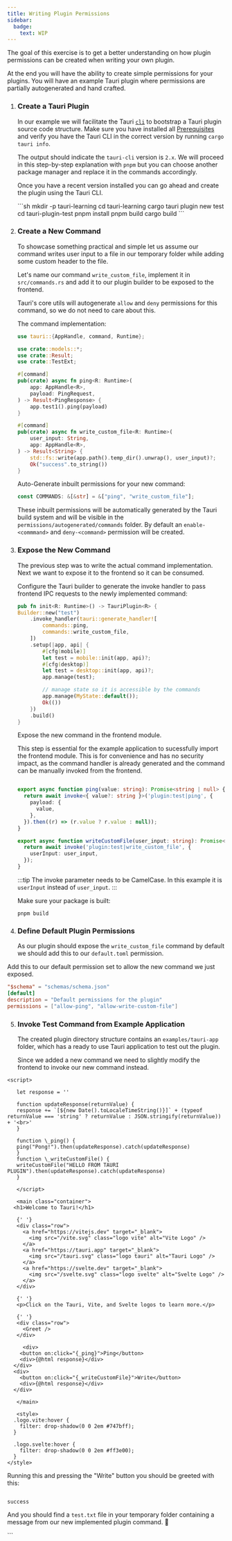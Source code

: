 ```yaml
---
title: Writing Plugin Permissions
sidebar:
  badge:
    text: WIP
---
```



The goal of this exercise is to get a better understanding on how
plugin permissions can be created when writing your own plugin.

At the end you will have the ability to create simple permissions for
your plugins.
You will have an example Tauri plugin where permissions are partially autogenerated
and hand crafted.

<Steps>

1. ### Create a Tauri Plugin

   In our example we will facilitate the Tauri [`cli`]()
   to bootstrap a Tauri plugin source code structure.
   Make sure you have installed all [Prerequisites]()
   and verify you have the Tauri CLI in the correct version
   by running `cargo tauri info`.

   The output should indicate the `tauri-cli` version is `2.x`.
   We will proceed in this step-by-step explanation with `pnpm` but you can choose another
   package manager and replace it in the commands accordingly.

   Once you have a recent version installed you can go
   ahead and create the plugin using the Tauri CLI.

   <ShowSolution>
     ```sh mkdir -p tauri-learning cd tauri-learning cargo tauri plugin new test
     cd tauri-plugin-test pnpm install pnpm build cargo build ```
   </ShowSolution>

2. ### Create a New Command

   To showcase something practical and simple let us assume
   our command writes user input to a file in our temporary folder while
   adding some custom header to the file.

   Let's name our command `write_custom_file`, implement it in `src/commands.rs`
   and add it to our plugin builder to be exposed to the frontend.

   Tauri's core utils will autogenerate `allow` and `deny` permissions for this
   command, so we do not need to care about this.

   <ShowSolution>

   The command implementation:

   ```rust title="src/commands.rs" ins={15-22} ins=", Manager"
   use tauri::{AppHandle, command, Runtime};

   use crate::models::*;
   use crate::Result;
   use crate::TestExt;

   #[command]
   pub(crate) async fn ping<R: Runtime>(
       app: AppHandle<R>,
       payload: PingRequest,
   ) -> Result<PingResponse> {
       app.test1().ping(payload)
   }

   #[command]
   pub(crate) async fn write_custom_file<R: Runtime>(
       user_input: String,
       app: AppHandle<R>,
   ) -> Result<String> {
       std::fs::write(app.path().temp_dir().unwrap(), user_input)?;
       Ok("success".to_string())
   }

   ```

   Auto-Generate inbuilt permissions for your new command:

   ```rust title="src/build.rs" ins=""write_custom_file""
   const COMMANDS: &[&str] = &["ping", "write_custom_file"];
   ```

   These inbuilt permissions will be automatically generated by the Tauri build
   system and will be visible in the `permissions/autogenerated/commands` folder.
   By default an `enable-<commmand>` and `deny-<command>` permission will
   be created.

   </ShowSolution>

3. ### Expose the New Command

   The previous step was to write the actual command implementation.
   Next we want to expose it to the frontend so it can be consumed.

   <ShowSolution>

   Configure the Tauri builder to generate the invoke handler to pass frontend
   IPC requests to the newly implemented command:

   ```rust title="src/lib.rs"  ins="commands::write_custom_file,"
   pub fn init<R: Runtime>() -> TauriPlugin<R> {
   Builder::new("test")
       .invoke_handler(tauri::generate_handler![
           commands::ping,
           commands::write_custom_file,
       ])
       .setup(|app, api| {
           #[cfg(mobile)]
           let test = mobile::init(app, api)?;
           #[cfg(desktop)]
           let test = desktop::init(app, api)?;
           app.manage(test);

           // manage state so it is accessible by the commands
           app.manage(MyState::default());
           Ok(())
       })
       .build()
   }
   ```

   Expose the new command in the frontend module.

   This step is essential for the example application to sucessfully
   import the frontend module. This is for convenience and has
   no security impact, as the command handler is already generated
   and the command can be manually invoked from the frontend.

   ```ts title="guest-js/index.ts" ins={11-13}

   export async function ping(value: string): Promise<string | null> {
     return await invoke<{ value?: string }>('plugin:test|ping', {
       payload: {
         value,
       },
     }).then((r) => (r.value ? r.value : null));
   }

   export async function writeCustomFile(user_input: string): Promise<string> {
     return await invoke('plugin:test|write_custom_file', {
       userInput: user_input,
     });
   }
   ```

   :::tip
   The invoke parameter needs to be CamelCase. In this example it is `userInput` instead of `user_input`.
   :::

   Make sure your package is built:

   ```
   pnpm build
   ```

   </ShowSolution>

4. ### Define Default Plugin Permissions

   As our plugin should expose the `write_custom_file` command by default
   we should add this to our `default.toml` permission.

   <ShowSolution>
Add this to our default permission set to allow the new command
we just exposed.

   ```toml title="permissions/default.toml" ins=", "allow-write-custom-file""
   "$schema" = "schemas/schema.json"
   [default]
   description = "Default permissions for the plugin"
   permissions = ["allow-ping", "allow-write-custom-file"]
   ```

   </ShowSolution>

5. ### Invoke Test Command from Example Application

   The created plugin directory structure contains an `examples/tauri-app` folder,
   which has a ready to use Tauri application to test out the plugin.

   Since we added a new command we need to slightly modify the frontend to
   invoke our new command instead.

   <ShowSolution>
```svelte title="src/App.svelte" del={11-13,42-45} ins={14-16,45-49}
<script>

   let response = ''

   function updateResponse(returnValue) {
   response += `[${new Date().toLocaleTimeString()}]` + (typeof returnValue === 'string' ? returnValue : JSON.stringify(returnValue)) + '<br>'
   }

   function \_ping() {
   ping("Pong!").then(updateResponse).catch(updateResponse)
   }
   function \_writeCustomFile() {
   writeCustomFile("HELLO FROM TAURI PLUGIN").then(updateResponse).catch(updateResponse)
   }

   </script>

   <main class="container">
  <h1>Welcome to Tauri!</h1>

   {' '}
   <div class="row">
     <a href="https://vitejs.dev" target="_blank">
       <img src="/vite.svg" class="logo vite" alt="Vite Logo" />
     </a>
     <a href="https://tauri.app" target="_blank">
       <img src="/tauri.svg" class="logo tauri" alt="Tauri Logo" />
     </a>
     <a href="https://svelte.dev" target="_blank">
       <img src="/svelte.svg" class="logo svelte" alt="Svelte Logo" />
     </a>
   </div>

   {' '}
   <p>Click on the Tauri, Vite, and Svelte logos to learn more.</p>

   {' '}
   <div class="row">
     <Greet />
   </div>

     <div>
    <button on:click="{_ping}">Ping</button>
    <div>{@html response}</div>
  </div>
  <div>
    <button on:click="{_writeCustomFile}">Write</button>
    <div>{@html response}</div>
  </div>

   </main>

   <style>
  .logo.vite:hover {
    filter: drop-shadow(0 0 2em #747bff);
  }

  .logo.svelte:hover {
    filter: drop-shadow(0 0 2em #ff3e00);
  }
</style>

   ```

   Running this and pressing the "Write" button you should be greeted with this:

   ```

   success

   ```

   And you should find a `test.txt` file in your temporary folder containing a message
   from our new implemented plugin command.
   🥳

   </ShowSolution>
   ```

 </Steps>
